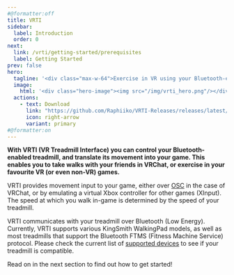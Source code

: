 ```yaml
---
#@formatter:off
title: VRTI
sidebar:
  label: Introduction
  order: 0
next:
  link: /vrti/getting-started/prerequisites
  label: Getting Started
prev: false
hero:
  tagline: '<div class="max-w-64">Exercise in VR using your Bluetooth-enabled treadmill</div>'
  image:
    html: '<div class="hero-image"><img src="/img/vrti_hero.png"/></div>'
  actions:
    - text: Download
      link: "https://github.com/Raphiiko/VRTI-Releases/releases/latest/"
      icon: right-arrow
      variant: primary
#@formatter:on
---
```



**With VRTI (VR Treadmill Interface) you can control your Bluetooth-enabled treadmill, and translate its movement into your game.
This enables you to take walks with your friends in VRChat, or exercise in your favourite VR (or even non-VR) games.**

VRTI provides movement input to your game, either over [OSC](https://docs.vrchat.com/docs/osc-overview) in the case of VRChat, or by emulating a virtual Xbox controller for other games (XInput).
The speed at which you walk in-game is determined by the speed of your treadmill.

VRTI communicates with your treadmill over Bluetooth (Low Energy).
Currently, VRTI supports various KingSmith WalkingPad models, as well as most treadmills that support the Bluetooth FTMS (Fitness Machine Service) protocol.
Please check the current list of [supported devices](/vrti/help/supported-devices) to see if your treadmill is compatible.

Read on in the next section to find out how to get started!
